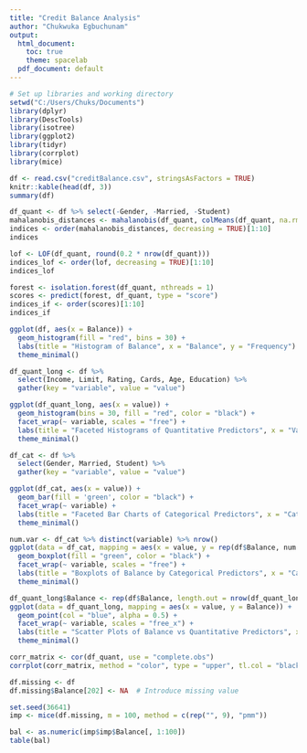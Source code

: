 ---
title: "Credit Balance Analysis"
author: "Chukwuka Egbuchunam"
output:
  html_document:
    toc: true
    theme: spacelab
  pdf_document: default
---
```{r setup, include=FALSE}
# Set up libraries and working directory
setwd("C:/Users/Chuks/Documents")
library(dplyr)
library(DescTools)
library(isotree)
library(ggplot2)
library(tidyr)
library(corrplot)
library(mice)
```

```{r}
df <- read.csv("creditBalance.csv", stringsAsFactors = TRUE)
knitr::kable(head(df, 3))
summary(df)
```
```{r}
df_quant <- df %>% select(-Gender, -Married, -Student)
mahalanobis_distances <- mahalanobis(df_quant, colMeans(df_quant, na.rm = TRUE), cov(df_quant, use = "complete"))
indices <- order(mahalanobis_distances, decreasing = TRUE)[1:10]
indices
```
```{r}
lof <- LOF(df_quant, round(0.2 * nrow(df_quant)))
indices_lof <- order(lof, decreasing = TRUE)[1:10]
indices_lof
```
```{r}
forest <- isolation.forest(df_quant, nthreads = 1)
scores <- predict(forest, df_quant, type = "score")
indices_if <- order(scores)[1:10]
indices_if
```

```{r}
ggplot(df, aes(x = Balance)) +
  geom_histogram(fill = "red", bins = 30) +
  labs(title = "Histogram of Balance", x = "Balance", y = "Frequency") +
  theme_minimal()
```

```{r}
df_quant_long <- df %>%
  select(Income, Limit, Rating, Cards, Age, Education) %>%
  gather(key = "variable", value = "value")

ggplot(df_quant_long, aes(x = value)) +
  geom_histogram(bins = 30, fill = "red", color = "black") +
  facet_wrap(~ variable, scales = "free") +
  labs(title = "Faceted Histograms of Quantitative Predictors", x = "Value", y = "Frequency") +
  theme_minimal()

```

```{r}
df_cat <- df %>%
  select(Gender, Married, Student) %>%
  gather(key = "variable", value = "value")

ggplot(df_cat, aes(x = value)) +
  geom_bar(fill = 'green', color = "black") +
  facet_wrap(~ variable) +
  labs(title = "Faceted Bar Charts of Categorical Predictors", x = "Category", y = "Count") +
  theme_minimal()

```

```{r}
num.var <- df_cat %>% distinct(variable) %>% nrow()
ggplot(data = df_cat, mapping = aes(x = value, y = rep(df$Balance, num.var))) +
  geom_boxplot(fill = "green", color = "black") +
  facet_wrap(~ variable, scales = "free") +
  labs(title = "Boxplots of Balance by Categorical Predictors", x = "Category", y = "Balance") +
  theme_minimal()
```

```{r}
df_quant_long$Balance <- rep(df$Balance, length.out = nrow(df_quant_long))
ggplot(data = df_quant_long, mapping = aes(x = value, y = Balance)) +
  geom_point(col = "blue", alpha = 0.5) +
  facet_wrap(~ variable, scales = "free_x") +
  labs(title = "Scatter Plots of Balance vs Quantitative Predictors", x = "Predictor Value", y = "Balance") +
  theme_minimal()
```

```{r}
corr_matrix <- cor(df_quant, use = "complete.obs")
corrplot(corr_matrix, method = "color", type = "upper", tl.col = "black", tl.srt = 45, title = "Correlation Matrix of Quantitative Predictors")
```

```{r}
df.missing <- df
df.missing$Balance[202] <- NA  # Introduce missing value

set.seed(36641)
imp <- mice(df.missing, m = 100, method = c(rep("", 9), "pmm"))

bal <- as.numeric(imp$imp$Balance[, 1:100])
table(bal)
```
